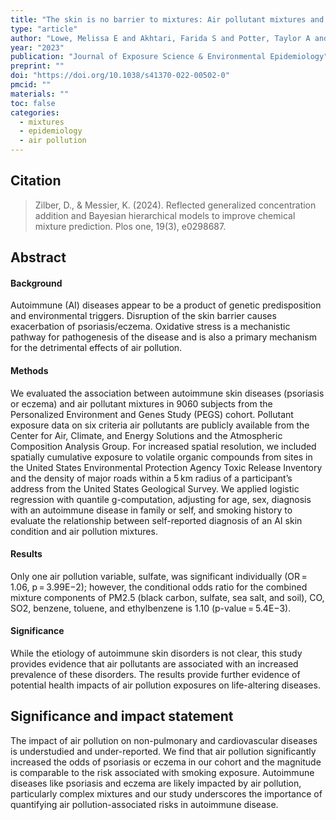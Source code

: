 ```yaml
---
title: "The skin is no barrier to mixtures: Air pollutant mixtures and reported psoriasis or eczema in the Personalized Environment and Genes Study (PEGS)"
type: "article"
author: "Lowe, Melissa E and Akhtari, Farida S and Potter, Taylor A and Fargo, David C and Schmitt, Charles P and Schurman, Shepherd H and Eccles, Kristin M and Motsinger-Reif, Alison and Hall, Janet E and Messier, Kyle P"
year: "2023"
publication: "Journal of Exposure Science & Environmental Epidemiology"
preprint: ""
doi: "https://doi.org/10.1038/s41370-022-00502-0"
pmcid: ""
materials: ""
toc: false
categories:
  - mixtures
  - epidemiology
  - air pollution
---
```


## Citation

> Zilber, D., & Messier, K. (2024). Reflected generalized concentration addition and Bayesian hierarchical models to improve chemical mixture prediction. Plos one, 19(3), e0298687.

## Abstract

#### Background
Autoimmune (AI) diseases appear to be a product of genetic predisposition and environmental triggers. Disruption of the skin barrier causes exacerbation of psoriasis/eczema. Oxidative stress is a mechanistic pathway for pathogenesis of the disease and is also a primary mechanism for the detrimental effects of air pollution.

#### Methods
We evaluated the association between autoimmune skin diseases (psoriasis or eczema) and air pollutant mixtures in 9060 subjects from the Personalized Environment and Genes Study (PEGS) cohort. Pollutant exposure data on six criteria air pollutants are publicly available from the Center for Air, Climate, and Energy Solutions and the Atmospheric Composition Analysis Group. For increased spatial resolution, we included spatially cumulative exposure to volatile organic compounds from sites in the United States Environmental Protection Agency Toxic Release Inventory and the density of major roads within a 5 km radius of a participant’s address from the United States Geological Survey. We applied logistic regression with quantile g-computation, adjusting for age, sex, diagnosis with an autoimmune disease in family or self, and smoking history to evaluate the relationship between self-reported diagnosis of an AI skin condition and air pollution mixtures.

#### Results
Only one air pollution variable, sulfate, was significant individually (OR = 1.06, p = 3.99E−2); however, the conditional odds ratio for the combined mixture components of PM2.5 (black carbon, sulfate, sea salt, and soil), CO, SO2, benzene, toluene, and ethylbenzene is 1.10 (p-value = 5.4E−3).

#### Significance
While the etiology of autoimmune skin disorders is not clear, this study provides evidence that air pollutants are associated with an increased prevalence of these disorders. The results provide further evidence of potential health impacts of air pollution exposures on life-altering diseases.

## Significance and impact statement
The impact of air pollution on non-pulmonary and cardiovascular diseases is understudied and under-reported. We find that air pollution significantly increased the odds of psoriasis or eczema in our cohort and the magnitude is comparable to the risk associated with smoking exposure. Autoimmune diseases like psoriasis and eczema are likely impacted by air pollution, particularly complex mixtures and our study underscores the importance of quantifying air pollution-associated risks in autoimmune disease.
